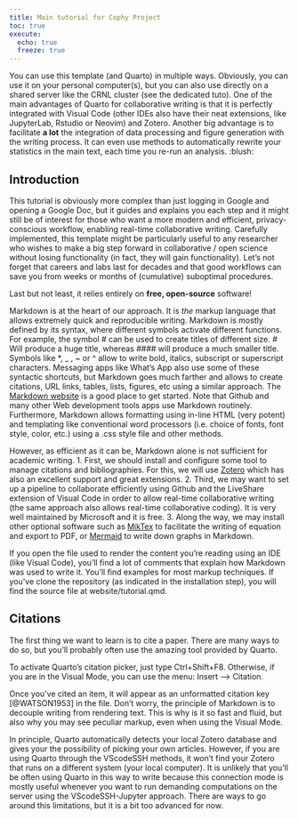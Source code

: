 ```yaml
---
title: Main tutorial for Cophy Project
toc: true
execute: 
  echo: true
  freeze: true
---
```


<!--To start, we learn how to write down a :blush: smiley. Top priority-->
You can use this template (and Quarto) in multiple ways. Obviously, you can use it on your personal computer(s), but you can also use directly on a shared server like the CRNL cluster (see the dedicated tuto). 
One of the main advantages of Quarto for collaborative writing is that it is perfectly integrated with Visual Code (other IDEs also have their neat extensions, like JupyterLab, Rstudio or Neovim) and Zotero. Another big advantage is to facilitate **a lot** the integration of data processing and figure generation with the writing process. It can even use methods to automatically rewrite your statistics in the main text, each time you re-run an analysis. :blush:

<!--Here you see how to make an h2 title :) other title sizes are # ## ### #### ##### ######. By the way, you might have noticed that Markdown comments are totally ignored: you won't even see empty lines in place of them in the rendered version. How convenient to exchange diverse feedback, ideas and references with colleagues, without cluttering the output!-->
## Introduction

This tutorial is obviously more complex than just logging in Google and opening a Google Doc, but it guides and explains you each step and it might still be of interest for those who want a more modern and efficient, privacy-conscious workflow, enabling real-time collaborative writing. 
Carefully implemented, this template might be particularly useful to any researcher who wishes to make a big step forward in collaborative / open science without losing functionality (in fact, they will gain functionality). Let's not forget that careers and labs last for decades and that good workflows can save you from weeks or months of (cumulative) suboptimal procedures. 

<!--Here, the markup for bold fonts-->
Last but not least, it relies entirely on **free, open-source** software! 

<!--Here, you can see how an external URL can be linked in a Markdown file. In between the brackets [], you find the text which will be rendered and in parentheses () you see the actual URL that will be opened after clicking -->
Markdown is at the heart of our approach. It is *the* markup language that allows extremely quick and reproducible writing. Markdown is mostly defined by its syntax, where different symbols activate different functions. For example, the symbol # can be used to create titles of different size. # Will produce a huge title, whereas #### will produce a much smaller title. Symbols like \*, \_ , \~ or \^ allow to write bold, italics, subscript or superscript characters. Messaging apps like What's App also use some of these syntactic shortcuts, but Markdown goes much farther and allows to create citations, URL links, tables, lists, figures, etc using a similar approach. The [Markdown website](https://www.markdownguide.org/) is a good place to get started. Note that Github and many other Web development tools apps use Markdown routinely. Furthermore, Markdown allows formatting using in-line HTML (very potent) and templating like conventional word processors (i.e. choice of fonts, font style, color, etc.) using a .css style file and other methods.

<!--Here, you can see how easy it is to generate a numbered list in Markdown! The leading 1. 2. etc are sufficient! -->
However, as efficient as it can be, Markdown alone is not sufficient for academic writing.
1. First, we should install and configure some tool to manage citations and bibliographies. For this, we will use [Zotero](https://www.zotero.org/) which has also an excellent support and great extensions.
2. Third, we may want to set up a pipeline to collaborate efficiently using Github and the LiveShare extension of Visual Code in order to allow real-time collaborative writing (the same approach also allows real-time collaborative coding). It is very well maintained by Microsoft and it is free.
3. Along the way, we may install other optional software such as [MikTex](https://miktex.org/) to facilitate the writing of equation and export to PDF, or [Mermaid](https://mermaid.js.org/) to write down graphs in Markdown.

<!--Here you can see an example of strong italic font (in between the *** *** symbols)=-->
If you open the file used to render the content you're reading using an IDE (like Visual Code), you'll find a lot of comments that explain how Markdown was used to write it. You'll find examples for most markup techniques. If you've clone the repository (as indicated in the installation step), you will find the source file at website/tutorial.qmd.

## Citations

The first thing we want to learn is to cite a paper. There are many ways to do so, but you'll probably often use the amazing tool provided by Quarto.

To activate Quarto's citation picker, just type Ctrl+Shift+F8. Otherwise, if you are in the Visual Mode, you can use the menu: Insert --\> Citation.

Once you've cited an item, it will appear as an unformatted citation key [@WATSON1953] in the file. Don't worry, the principle of Markdown is to decouple writing from rendering text. This is why is it so fast and fluid, but also why you may see peculiar markup, even when using the Visual Mode.

In principle, Quarto automatically detects your local Zotero database and gives your the possibility of picking your own articles. However, if you are using Quarto through the VScodeSSH methods, it won't find your Zotero that runs on a different system (your local computer). It is unlikely that you'll be often using Quarto in this way to write because this connection mode is mostly useful whenever you want to run demanding computations on the server using the VScodeSSH-Jupyter approach. There are ways to go around this limitations, but it is a bit too advanced for now.